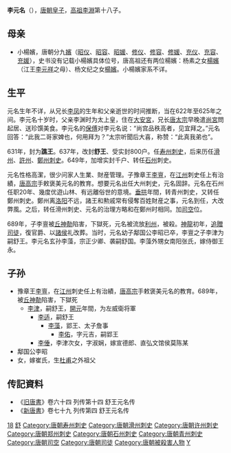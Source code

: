 '''李元名'''（{{bd|624年||689年||catIdx=L}}），[[唐朝|唐朝]][[皇子|皇子]]，[[李渊|高祖李淵]]第十八子。
==母亲==
* 小楊嬪，唐朝分九[[嬪|嬪]]（[[昭仪|昭仪]]、[[昭容|昭容]]、[[昭媛|昭媛]]、[[修仪|修仪]]、[[修容_(稱號)|修容]]、[[修媛|修媛]]、[[充仪|充仪]]、[[充容|充容]]、[[充媛|充媛]]），史书没有记载小楊嬪具体位号，唐高祖还有两位楊嬪：杨素之女[[杨氏_(江国太妃)|楊嬪]]（江王[[李元祥|李元祥]]之母）、杨文纪之女[[楊貴嬪|楊嬪]]。小楊嬪家系不详。

== 生平 ==

元名生年不详，从兄长[[李鳳_(唐朝)|李凤]]的生年和父亲逝世的时间推断，当在622年至625年之间。李元名十岁时，父亲李渊时为太上皇，住在[[大安宮|大安宮]]，兄长[[唐太宗|唐太宗]]早晚遣[[尚宮|尚宮]]問起居、送珍馔美食。李元名的[[保傅|保傅]]对李元名说：“尚宫品秩高者，见宜拜之。”元名回答：“此我二哥家婢也，何用拜为？”太宗听聞后大喜，称赞：“此真我弟也”。

631年，封为'''譙王'''。637年，改封'''舒王'''、受实封800户。任[[寿州_(隋朝)|寿州]][[刺史|刺史]]，后来历任[[滑州|滑州]]、[[許州|許州]]、[[郑州_(古代)|鄭州]][[刺史|刺史]]。649年，加增实封千户、转任[[石州_(北周)|石州]]刺史。

元名性格高潔，很少问家人生業、財産管理。子豫章王[[李亶_(唐朝)|李亶]]，在[[江州_(隋朝)|江州]]刺史任上有治績，[[唐高宗|唐高宗]]手敕褒美元名的教育。想要元名出任大州刺史，元名固辞。元名在石州任职20年、幾度优遊山林、有远離俗世的意境。[[垂拱|垂拱]]年間，转青州刺史，又转任鄭州刺史。鄭州离[[洛阳|洛阳]]不远，諸王和勲戚常有侵奪百姓財産之事，元名到任，大改弊風。之后，转任滑州刺史、元名的治理方略和在鄭州时相同。加[[司空|司空]]位。

689年，子李亶被[[丘神勣|丘神勣]]陷害，下獄死，元名被流放[[利州|利州]]，被殺。[[神龙_(年号)|神龍]]初年，[[追贈|追贈]][[司徒|司徒]]，復官爵、以[[諸侯|諸侯]]礼改葬。当时，元名幼子鄅国公李昭已卒，李亶之子李津为嗣舒王。李元名玄孙李藻，宗正少卿、袭嗣舒国。李藻外甥女南阳张氏，嫁侍御王永。

== 子孙 ==

* 豫章王[[李亶_(唐朝)|李亶]]，在[[江州_(隋朝)|江州]]刺史任上有治績，[[唐高宗|唐高宗]]手敕褒美元名的教育。689年，被[[丘神勣|丘神勣]]陷害，下獄死
**[[李津|李津]]，嗣舒王，[[開元|開元]]年間，为左威衛将軍
***[[李适|李适]]，嗣舒王
****[[李藻|李藻]]，郢王、太子詹事
*****[[李佑|李佑]]，字元吉，嗣郢王
***[[李倕|李倕]]，李津次女，字淑娴，嫁宣德郎、直弘文馆侯莫陈某
* 鄅国公李昭
* 女，嫁崔氏，生[[杜甫|杜甫]]之外祖父

==传記資料==
*《[[旧唐書|旧唐書]]》卷六十四 列传第十四 舒王元名传
*《[[新唐書|新唐書]]》卷七十九 列传第四 舒王元名传
{{start box}}
{{s-before|[[李勣|李勣]]}}
{{s-title|[[唐朝|唐朝]][[司空|司空]]|683年—689年}}
{{s-after|[[武三思|武三思]]}}
{{s-before|[[李元轨|李元轨]]}}
{{s-title|[[唐朝|唐朝]][[司徒|司徒]]|689年—690年}}
{{s-after|[[李旦|李旦]]}}
{{end box}}

{{DEFAULTSORT:L}}
[[Category:唐高祖皇子|18]]
[[Category:唐朝宗室国王|舒]]
[[Category:唐朝寿州刺史|Category:唐朝寿州刺史]]
[[Category:唐朝滑州刺史|Category:唐朝滑州刺史]]
[[Category:唐朝许州刺史|Category:唐朝许州刺史]]
[[Category:唐朝郑州刺史|Category:唐朝郑州刺史]]
[[Category:唐朝石州刺史|Category:唐朝石州刺史]]
[[Category:唐朝青州刺史|Category:唐朝青州刺史]]
[[Category:唐朝司空|Category:唐朝司空]]
[[Category:唐朝司徒|Category:唐朝司徒]]
[[Category:唐朝被殺害人物|Category:唐朝被殺害人物]]
[[Category:李姓|Y]]